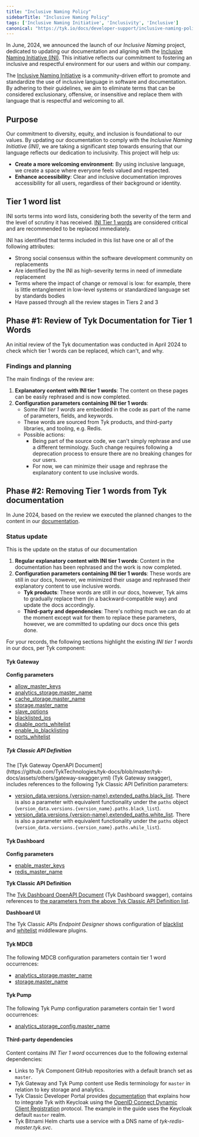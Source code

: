 ```yaml
---
title: "Inclusive Naming Policy"
sidebarTitle: "Inclusive Naming Policy"
tags: ['Inclusive Naming Initiative', 'Inclusivity', 'Inclusive']
canonical: "https://tyk.io/docs/developer-support/inclusive-naming-policy"
---
```


In June, 2024, we announced the launch of our *Inclusive Naming* project, dedicated to updating our documentation and aligning with the [Inclusive Naming Initiative (INI)](https://inclusivenaming.org). This initiative reflects our commitment to fostering an inclusive and respectful environment for our users and within our company.

The [Inclusive Naming Initiative](https://inclusivenaming.org/) is a community-driven effort to promote and standardize the use of inclusive language in software and documentation. By adhering to their guidelines, we aim to eliminate terms that can be considered exclusionary, offensive, or insensitive and replace them with language that is respectful and welcoming to all.

## Purpose

Our commitment to diversity, equity, and inclusion is foundational to our values. By updating our documentation to comply with the *Inclusive Naming Initiative (INI)*, we are taking a significant step towards ensuring that our language reflects our dedication to inclusivity. This project will help us:

- **Create a more welcoming environment**: By using inclusive language, we create a space where everyone feels valued and respected.
- **Enhance accessibility**: Clear and inclusive documentation improves accessibility for all users, regardless of their background or identity.

## Tier 1 word list

INI sorts terms into word lists, considering both the severity of the term and the level of scrutiny it has received. [INI Tier 1 words](https://inclusivenaming.org/word-lists/tier-1) are considered critical and are recommended to be replaced immediately.

INI has identified that terms included in this list have one or all of the following attributes:

- Strong social consensus within the software development community on replacements
- Are identified by the INI as high-severity terms in need of immediate replacement
- Terms where the impact of change or removal is low: for example, there is little entanglement in low-level systems or standardized language set by standards bodies
- Have passed through all the review stages in Tiers 2 and 3

## Phase #1: Review of Tyk Documentation for Tier 1 Words

An initial review of the Tyk documentation was conducted in April 2024 to check which tier 1 words can be replaced, which can't, and why.

### Findings and planning
The main findings of the review are:

1. **Explanatory content with INI tier 1 words**: The content on these pages can be easily rephrased and is now completed.
2. **Configuration parameters containing INI tier 1 words**:
   - Some *INI tier 1 words* are embedded in the code as part of the name of parameters, fields, and keywords.
   - These words are sourced from Tyk products, and third-party libraries, and tooling, e.g. Redis.
   - Possible actions:
     - Being part of the source code, we can't simply rephrase and use a different terminology. Such change requires following a deprecation process to ensure there are no breaking changes for our users.
     - For now, we can minimize their usage and rephrase the explanatory content to use inclusive words.

   
## Phase #2: Removing Tier 1 words from Tyk documentation

In June 2024, based on the review we executed the planned changes to the content in our [documentation](https://github.com/tykTechnologies/tyk-docs/).

### Status update
This is the update on the status of our documentation
1. **Regular explanatory content with INI tier 1 words**: Content in the documentation has been rephrased and the work is now completed. 
2. **Configuration parameters containing INI tier 1 words**: These words are still in our docs, however, we minimized their usage and rephrased their explanatory content to use inclusive words.
   - **Tyk products**: These words are still in our docs, however, Tyk aims to gradually replace them (in a backward-compatible way) and update the docs accordingly.
   - **Third-party and dependencies**: There's nothing much we can do at the moment except wait for them to replace these parameters, however, we are committed to updating our docs once this gets done.

For your records, the following sections highlight the existing *INI tier 1 words* in our docs, per Tyk component:

#### Tyk Gateway

**Config parameters**

- [allow_master_keys](/5.8/tyk-oss-gateway/configuration#allow_master_keys)
- [analytics_storage.master_name](/5.8/tyk-oss-gateway/configuration#analytics_storagemaster_name)
- [cache_storage.master_name](/5.8/tyk-oss-gateway/configuration#cache_storagemaster_name)
- [storage.master_name](/5.8/tyk-oss-gateway/configuration#storagemaster_name)
- [slave_options](/5.8/tyk-oss-gateway/configuration#slave_options)
- [blacklisted_ips](/5.8/api-management/gateway-config-tyk-classic#ip-access-control)
- [disable_ports_whitelist](/5.8/key-concepts/tcp-proxy#allowing-specific-ports)
- [enable_ip_blacklisting](/5.8/api-management/gateway-config-tyk-classic#ip-access-control)
- [ports_whitelist](/5.8/key-concepts/tcp-proxy#allowing-specific-ports)

<h5 id="gw-classic-api-definition">Tyk Classic API Definition</h5>
The [Tyk Gateway OpenAPI Document](https://github.com/TykTechnologies/tyk-docs/blob/master/tyk-docs/assets/others/gateway-swagger.yml) (Tyk Gateway swagger), includes references to the following Tyk Classic API Definition parameters:

- [version_data.versions.\{version-name\}.extended_paths.black_list](/5.8/api-management/traffic-transformation/block-list#api-definition). There is also a parameter with equivalent functionality under the `paths` object (`version_data.versions.{version_name}.paths.black_list`).
- [version_data.versions.\{version-name\}.extended_paths.white_list](/5.8/api-management/traffic-transformation/allow-list#api-definition). There is also a parameter with equivalent functionality under the `paths` object (`version_data.versions.{version_name}.paths.while_list`).

#### Tyk Dashboard

**Config parameters**
- [enable_master_keys](/5.8/tyk-dashboard/configuration#enable_master_keys)
- [redis_master_name](/5.8/tyk-dashboard/configuration#redis_master_name)

**Tyk Classic API Definition**

The [Tyk Dashboard OpenAPI Document](https://github.com/TykTechnologies/tyk-docs/blob/master/tyk-docs/assets/others/dashboard-swagger.yml) (Tyk Dashboard swagger), contains references to [the parameters from the above Tyk Classic API Definition list](/5.8/#gw-classic-api-definition).

**Dashboard UI**

The Tyk Classic APIs *Endpoint Designer* shows configuration of [blacklist](/5.8/api-management/traffic-transformation/block-list#api-designer) and [whitelist](/5.8/api-management/traffic-transformation/allow-list#api-definition) middleware plugins.
    
#### Tyk MDCB

The following MDCB configuration parameters contain tier 1 word occurrences:
- [analytics_storage.master_name](/5.8/tyk-multi-data-centre/mdcb-configuration-options#analytics_storagemaster_name)
- [storage.master_name](/5.8/tyk-multi-data-centre/mdcb-configuration-options#storagemaster_name)

#### Tyk Pump

The following Tyk Pump configuration parameters contain tier 1 word occurrences:
- [analytics_storage_config.master_name](/5.8/tyk-pump/tyk-pump-configuration/tyk-pump-environment-variables#analytics_storage_configmaster_name)

#### Third-party dependencies 

Content contains *INI Tier 1 word* occurrences due to the following external dependencies:
- Links to Tyk Component GitHub repositories with a default branch set as `master`. 
- Tyk Gateway and Tyk Pump content use Redis terminology for `master` in relation to key storage and analytics. 
- Tyk Classic Developer Portal provides [documentation](/5.8/tyk-developer-portal/tyk-portal-classic/keycloak-dcr) that explains how to integrate Tyk with Keycloak using the [OpenID Connect Dynamic Client Registration](https://tools.ietf.org/html/rfc7591) protocol. The example in the guide uses the Keycloak default `master` realm.
- Tyk Bitnami Helm charts use a service with a DNS name of *tyk-redis-master.tyk.svc*.
